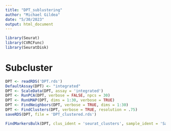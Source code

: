 ```yaml
---
title: "DPT_sublustering"
author: "Michael Gildea"
date: "5/30/2023"
output: html_document
---
```


```r
library(Seurat)
library(CVRCFunc)
library(SeuratDisk)
```

# Subcluster
```r
DPT <- readRDS('DPT.rds')
DefaultAssay(DPT) <- "integrated"
DPT <- ScaleData(DPT, assay = 'integrated')
DPT <- RunPCA(DPT, verbose = FALSE, npcs = 30)
DPT <- RunUMAP(DPT, dims = 1:30, verbose = TRUE)
DPT <- FindNeighbors(DPT, verbose = TRUE, dims = 1:30)
DPT <- FindClusters(DPT, verbose = TRUE, resolution = .75)
saveRDS(DPT, file = 'DPT_clustered.rds')
```

```r
FindMarkersBulk(DPT, clus_ident = 'seurat_clusters', sample_ident = 'Sample', out_dir = 'DPT_subcluster_markers')
```

